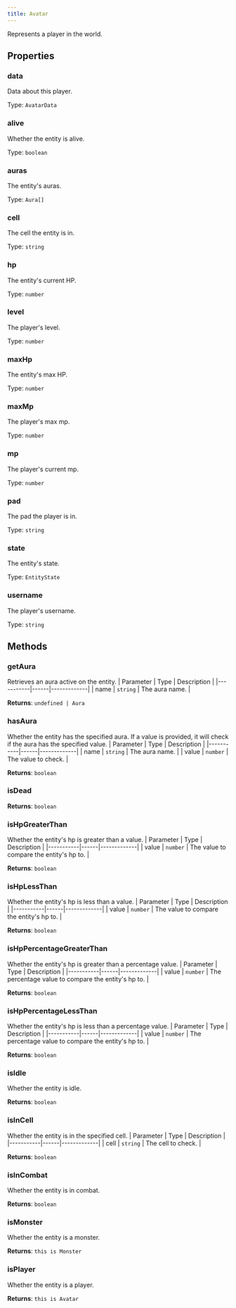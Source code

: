 ```yaml
---
title: Avatar
---
```



Represents a player in the world.


## Properties
### data
Data about this player.

Type: `AvatarData`

### alive <Badge text="Getter" size="small" />	
Whether the entity is alive.

Type: `boolean`

### auras <Badge text="Getter" size="small" />	
The entity's auras.

Type: `Aura[]`

### cell <Badge text="Getter" size="small" />	
The cell the entity is in.

Type: `string`

### hp <Badge text="Getter" size="small" />	
The entity's current HP.

Type: `number`

### level <Badge text="Getter" size="small" />	
The player's level.

Type: `number`

### maxHp <Badge text="Getter" size="small" />	
The entity's max HP.

Type: `number`

### maxMp <Badge text="Getter" size="small" />	
The player's max mp.

Type: `number`

### mp <Badge text="Getter" size="small" />	
The player's current mp.

Type: `number`

### pad <Badge text="Getter" size="small" />	
The pad the player is in.

Type: `string`

### state <Badge text="Getter" size="small" />	
The entity's state.

Type: `EntityState`

### username <Badge text="Getter" size="small" />	
The player's username.

Type: `string`

## Methods

### getAura
Retrieves an aura active on the entity.
| Parameter | Type | Description |
|-----------|------|-------------|
| name | `string` | The aura name. |

**Returns**: `undefined | Aura`

### hasAura
Whether the entity has the specified aura. If a value is provided,
it will check if the aura has the specified value.
| Parameter | Type | Description |
|-----------|------|-------------|
| name | `string` | The aura name. |
| value | `number` | The value to check. |

**Returns**: `boolean`

### isDead

**Returns**: `boolean`

### isHpGreaterThan
Whether the entity's hp is greater than a value.
| Parameter | Type | Description |
|-----------|------|-------------|
| value | `number` | The value to compare the entity's hp to. |

**Returns**: `boolean`

### isHpLessThan
Whether the entity's hp is less than a value.
| Parameter | Type | Description |
|-----------|------|-------------|
| value | `number` | The value to compare the entity's hp to. |

**Returns**: `boolean`

### isHpPercentageGreaterThan
Whether the entity's hp is greater than a percentage value.
| Parameter | Type | Description |
|-----------|------|-------------|
| value | `number` | The percentage value to compare the entity's hp to. |

**Returns**: `boolean`

### isHpPercentageLessThan
Whether the entity's hp is less than a percentage value.
| Parameter | Type | Description |
|-----------|------|-------------|
| value | `number` | The percentage value to compare the entity's hp to. |

**Returns**: `boolean`

### isIdle
Whether the entity is idle.

**Returns**: `boolean`

### isInCell
Whether the entity is in the specified cell.
| Parameter | Type | Description |
|-----------|------|-------------|
| cell | `string` | The cell to check. |

**Returns**: `boolean`

### isInCombat
Whether the entity is in combat.

**Returns**: `boolean`

### isMonster
Whether the entity is a monster.

**Returns**: `this is Monster`

### isPlayer
Whether the entity is a player.

**Returns**: `this is Avatar`
